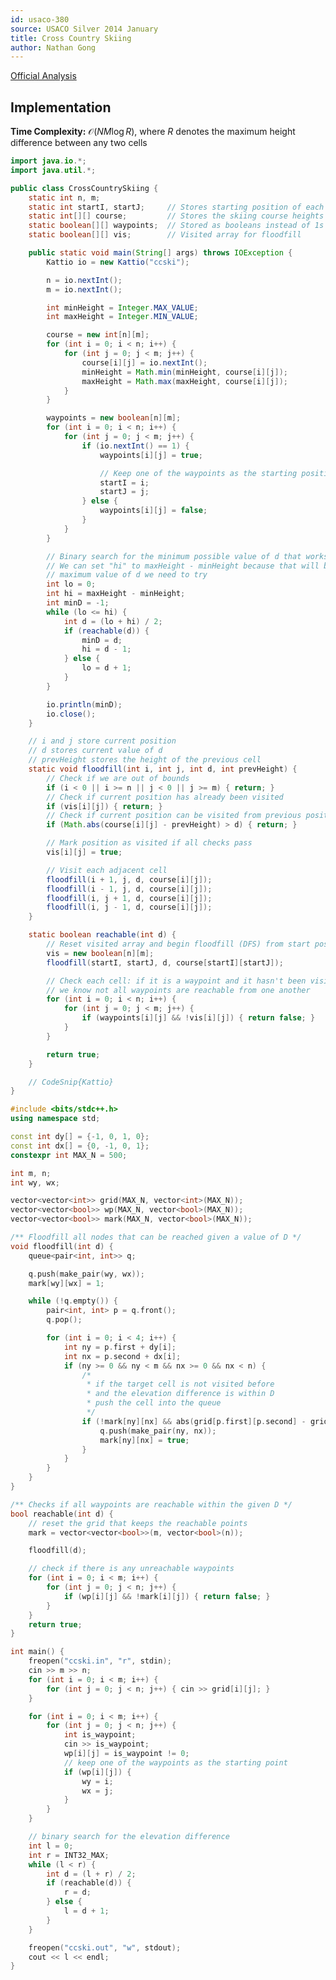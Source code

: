 ```yaml
---
id: usaco-380
source: USACO Silver 2014 January
title: Cross Country Skiing
author: Nathan Gong
---
```


[Official Analysis](http://www.usaco.org/current/data/sol_ccski.html)

## Implementation

**Time Complexity:** $\mathcal{O}(NM\log R)$, where $R$ denotes the maximum height difference between any two cells

<LanguageSection>
<JavaSection>

```java
import java.io.*;
import java.util.*;

public class CrossCountrySkiing {
	static int n, m;
	static int startI, startJ;     // Stores starting position of each floodfill
	static int[][] course;         // Stores the skiing course heights
	static boolean[][] waypoints;  // Stored as booleans instead of 1s and 0s
	static boolean[][] vis;        // Visited array for floodfill

	public static void main(String[] args) throws IOException {
		Kattio io = new Kattio("ccski");

		n = io.nextInt();
		m = io.nextInt();

		int minHeight = Integer.MAX_VALUE;
		int maxHeight = Integer.MIN_VALUE;

		course = new int[n][m];
		for (int i = 0; i < n; i++) {
			for (int j = 0; j < m; j++) {
				course[i][j] = io.nextInt();
				minHeight = Math.min(minHeight, course[i][j]);
				maxHeight = Math.max(maxHeight, course[i][j]);
			}
		}

		waypoints = new boolean[n][m];
		for (int i = 0; i < n; i++) {
			for (int j = 0; j < m; j++) {
				if (io.nextInt() == 1) {
					waypoints[i][j] = true;

					// Keep one of the waypoints as the starting position
					startI = i;
					startJ = j;
				} else {
					waypoints[i][j] = false;
				}
			}
		}

		// Binary search for the minimum possible value of d that works
		// We can set "hi" to maxHeight - minHeight because that will be the
		// maximum value of d we need to try
		int lo = 0;
		int hi = maxHeight - minHeight;
		int minD = -1;
		while (lo <= hi) {
			int d = (lo + hi) / 2;
			if (reachable(d)) {
				minD = d;
				hi = d - 1;
			} else {
				lo = d + 1;
			}
		}

		io.println(minD);
		io.close();
	}

	// i and j store current position
	// d stores current value of d
	// prevHeight stores the height of the previous cell
	static void floodfill(int i, int j, int d, int prevHeight) {
		// Check if we are out of bounds
		if (i < 0 || i >= n || j < 0 || j >= m) { return; }
		// Check if current position has already been visited
		if (vis[i][j]) { return; }
		// Check if current position can be visited from previous position
		if (Math.abs(course[i][j] - prevHeight) > d) { return; }

		// Mark position as visited if all checks pass
		vis[i][j] = true;

		// Visit each adjacent cell
		floodfill(i + 1, j, d, course[i][j]);
		floodfill(i - 1, j, d, course[i][j]);
		floodfill(i, j + 1, d, course[i][j]);
		floodfill(i, j - 1, d, course[i][j]);
	}

	static boolean reachable(int d) {
		// Reset visited array and begin floodfill (DFS) from start position
		vis = new boolean[n][m];
		floodfill(startI, startJ, d, course[startI][startJ]);

		// Check each cell: if it is a waypoint and it hasn't been visited,
		// we know not all waypoints are reachable from one another
		for (int i = 0; i < n; i++) {
			for (int j = 0; j < m; j++) {
				if (waypoints[i][j] && !vis[i][j]) { return false; }
			}
		}

		return true;
	}

	// CodeSnip{Kattio}
}
```

</JavaSection>
<CPPSection>

```cpp
#include <bits/stdc++.h>
using namespace std;

const int dy[] = {-1, 0, 1, 0};
const int dx[] = {0, -1, 0, 1};
constexpr int MAX_N = 500;

int m, n;
int wy, wx;

vector<vector<int>> grid(MAX_N, vector<int>(MAX_N));
vector<vector<bool>> wp(MAX_N, vector<bool>(MAX_N));
vector<vector<bool>> mark(MAX_N, vector<bool>(MAX_N));

/** Floodfill all nodes that can be reached given a value of D */
void floodfill(int d) {
	queue<pair<int, int>> q;

	q.push(make_pair(wy, wx));
	mark[wy][wx] = 1;

	while (!q.empty()) {
		pair<int, int> p = q.front();
		q.pop();

		for (int i = 0; i < 4; i++) {
			int ny = p.first + dy[i];
			int nx = p.second + dx[i];
			if (ny >= 0 && ny < m && nx >= 0 && nx < n) {
				/*
				 * if the target cell is not visited before
				 * and the elevation difference is within D
				 * push the cell into the queue
				 */
				if (!mark[ny][nx] && abs(grid[p.first][p.second] - grid[ny][nx]) <= d) {
					q.push(make_pair(ny, nx));
					mark[ny][nx] = true;
				}
			}
		}
	}
}

/** Checks if all waypoints are reachable within the given D */
bool reachable(int d) {
	// reset the grid that keeps the reachable points
	mark = vector<vector<bool>>(m, vector<bool>(n));

	floodfill(d);

	// check if there is any unreachable waypoints
	for (int i = 0; i < m; i++) {
		for (int j = 0; j < n; j++) {
			if (wp[i][j] && !mark[i][j]) { return false; }
		}
	}
	return true;
}

int main() {
	freopen("ccski.in", "r", stdin);
	cin >> m >> n;
	for (int i = 0; i < m; i++) {
		for (int j = 0; j < n; j++) { cin >> grid[i][j]; }
	}

	for (int i = 0; i < m; i++) {
		for (int j = 0; j < n; j++) {
			int is_waypoint;
			cin >> is_waypoint;
			wp[i][j] = is_waypoint != 0;
			// keep one of the waypoints as the starting point
			if (wp[i][j]) {
				wy = i;
				wx = j;
			}
		}
	}

	// binary search for the elevation difference
	int l = 0;
	int r = INT32_MAX;
	while (l < r) {
		int d = (l + r) / 2;
		if (reachable(d)) {
			r = d;
		} else {
			l = d + 1;
		}
	}

	freopen("ccski.out", "w", stdout);
	cout << l << endl;
}
```

</CPPSection>
</LanguageSection>
